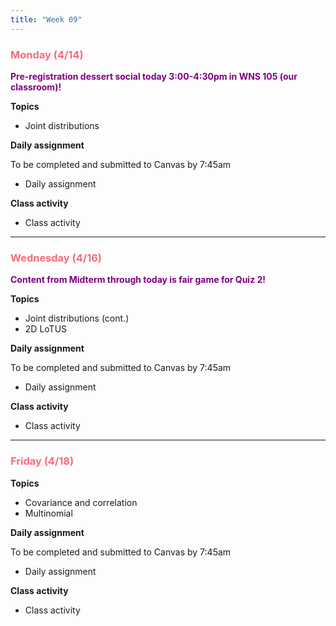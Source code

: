 ```yaml
---
title: "Week 09"
---
```


::: {style="color: #F66D7A"}
### Monday (4/14)
:::

::: {style="color: purple"}
**Pre-registration dessert social today 3:00-4:30pm in WNS 105 (our classroom)!**
:::

**Topics**

-   Joint distributions

**Daily assignment**

To be completed and submitted to Canvas by 7:45am

-   Daily assignment

**Class activity**

-   Class activity

------------------------------------------------------------------------

::: {style="color: #F66D7A"}
### Wednesday (4/16)
:::

::: {style="color: purple"}
**Content from Midterm through today is fair game for Quiz 2!**
:::

**Topics**

-   Joint distributions (cont.)
-   2D LoTUS

**Daily assignment**

To be completed and submitted to Canvas by 7:45am

-   Daily assignment

**Class activity**

-   Class activity

------------------------------------------------------------------------

::: {style="color: #F66D7A"}
### Friday (4/18)
:::

**Topics**

-   Covariance and correlation
-   Multinomial

**Daily assignment**

To be completed and submitted to Canvas by 7:45am

-   Daily assignment

**Class activity**

-   Class activity
